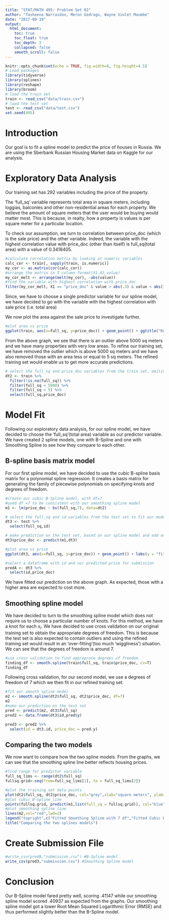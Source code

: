 ```yaml
---
title: "STAT/MATH 495: Problem Set 02"
author: "Tasheena Narraidoo, Meron Gedrago, Wayne Violet Maumbe"
date: "2017-09-19"
output:
  html_document:
    toc: true
    toc_float: true
    toc_depth: 2
    collapsed: false
    smooth_scroll: false
---
```

  
```r
knitr::opts_chunk$set(echo = TRUE, fig.width=8, fig.height=4.5)
# Load packages
library(tidyverse)
library(splines)
library(reshape)
library(broom)
# load the train set
train <- read_csv("data/train.csv")
# load the test set
test <- read_csv("data/test.csv")
set.seed(495)
```

# Introduction

Our goal is to fit a spline model to predict the price of houses in Russia. We are using the Sberbank Russian Housing Market data on Kaggle for our analysis.


# Exploratory Data Analysis

Our training set has 292 variables including the price of the property. 


The 'full_sq' variable represents total area in square meters, including loggias, balconies and other non-residential areas for each property. We believe the amount of square meters that the user would be buying would matter most. This is because, in realty, how a property is values is per square meter for a particular location.

To check our assumption, we turn to correlation between price_doc (which is the sale price) and the other variable. Indeed, the variable with the highest correlation value with price_doc (other than itself) is full_sq(total area) with a value of 0.3418405.

```r
#calculate correlation matrix by looking at numeric variables
calc_cor <- train[, sapply(train, is.numeric)]
my_cor <- as.matrix(cor(calc_cor))
#arrange the matrix in 3 column format(X1,X2,value)
my_cor_melt <- arrange(melt(my_cor), -abs(value))
#find the variable with highest correlation with price_doc
filter(my_cor_melt, X1 == "price_doc" & value > abs(.3) & value < abs(1))
```

Since, we have to choose a single predictor variable for our spline model, we have decided to go with the variable with the highest correlation with sale price (i.e. total area)

We now plot the area against the sale price to investigate further.

```r
#plot area vs price
ggplot(train, aes(x=full_sq, y=price_doc)) + geom_point() + ggtitle("Russia's Housing Market: Price vs Area") + xlab("Area(sq meters)") + ylab("Price(units)")
```

From the above graph, we see that there is an outlier above 5000 sq meters and we have many properties with very low areas. To refine our training set, we have removed the outlier which is above 5000 sq meters and we have also removed those with an area less or equal to 5 sq meters. The refined training set would enable us to get more accurate predictions.

```r
# select the full_sq and price_doc variables from the train set, omiting observations with NAs for our predictor variable, and we remove the outliers for area > 5000 and area <=5.
dt2 <- train %>%
  filter(!is.na(full_sq)) %>%
  filter(full_sq < 5000) %>% 
  filter(full_sq > 5) %>% 
  select(full_sq,price_doc)
```

# Model Fit

Following our exploratory data analysis, for our spline model, we have decided to choose the 'full_sq'(total area) variable as our predictor variable. We have created 2 spline models, one with B-Spline and one with Smoothing Spline to see how they compare to each other.

##  B-spline basis matrix model

For our first spline model, we have decided to use the cubic B-spline basis matrix for a polynomial spline regression. It creates a basis matrix for generating the family of piecewise polynomials on specifying knots and degrees of freedom.

```r
#create our cubic B-Spline model, with df=7
#used df =7 to be consistent with our smoothing spline model 
m1 <- lm(price_doc ~ bs(full_sq,7), data=dt2)
```

```r
# select the full_sq and id variables from the test set to fit our model
dt3 <- test %>%
  select(full_sq,id)

# make prediction on the test set, based on our spline model and add our price prediction to our 2-variables test set
dt3$price_doc <- predict(m1,dt3) 

#plot area vs price
ggplot(dt3, aes(x=full_sq, y=price_doc)) + geom_point() + labs(y = "fitted value(units)") + labs(x = "square meters") +ggtitle("Predicted Housing Prices")

#select a dataframe with id and our predicted price for submission
predA <- dt3 %>%
  select(id,price_doc)
```

We have fitted our prediction on the above graph. As expected, those with a higher area are expected to cost more. 

## Smoothing spline model

We have decided to turn to the smoothing spline model which does not require us to choose a particular number of knots. For this method, we have a knot for each $x_i$. We have decided to use cross validation on our original training set to obtain the appropriate degrees of freedom. This is because the test set is also expected to contain outliers and using the refined training set would result in an 'over-fitting'(too much 'wiggliness') situation. We can see that the degrees of freedom is around 7.
 
```r
#use cross validation to find approprate degrees of freedom
finding_df <- smooth.spline(train$full_sq, train$price_doc, cv=T)
finding_df
```

Following cross validation, for our second model, we use a degrees of freedom of  7 which we then fit in our refined training set.
 
```r
#fit our smooth spline model
m2 <- smooth.spline(dt2$full_sq, dt2$price_doc, df=7)
m2
#make our prediction on the test set
pred <- predict(m2, dt3$full_sq)
pred2 <- data.frame(dt3$id,pred$y)

pred3 <- pred2 %>% 
  select(id = dt3.id, price_doc = pred.y)
```

## Comparing the two models

We now want to compare how the two spline models. From the graphs, we can see that the smoothing spline line better reflects housing prices.

```r
#find range for predictor variable
full_sq_lims <- range(dt2$full_sq)
fullsq.grid<-seq(from=full_sq_lims[1], to = full_sq_lims[2])

#plot the training set data points
plot(dt2$full_sq, dt2$price_doc, col="grey",xlab="square meters", ylab="price(units)")
#plot cubic B-spline line
points(fullsq.grid, predict(m1,list(full_sq = fullsq.grid)), col="blue", lwd=2,type="l")
#plot smoothing spline line
lines(m2,col="red",lwd=2)
legend("topright",c("Fitted Smoothing Spline with 7 df","Fitted Cubic B-Spline"), col=c("red","blue"),lwd=2)
title("Comparing the two splines models")
```

# Create Submission File

```r
#write_csv(predA,"submission.csv") #B-Spline model
write_csv(pred3,"submission.csv") #Smoothing Spline model
```

# Conclusion

Our B-Spline model fared pretty well, scoring .41147 while our smoothing spline model scored .40937 as expected from the graphs. Our smoothing spline model got a lower Root Mean Squared Logarithmic Error (RMSE) and thus performed slightly better than the B-Spline model.




